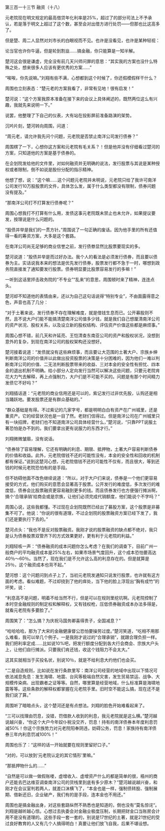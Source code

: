 

第三百一十三节 融资（十八）

元老院现在明文规定的最高借贷年化利率是25%，超过了的部分司法上不予承认，若是落于明文上超过了这个数，甚至会对出借方进行处罚——但那也比这高多了。

但是楚、周二人显然对刘市长的白眼视而不见。也许是没看见，也许是某种轻视：

论当官也许你牛逼，但是轮到割韭……搞金融，你只能算是一知半解。

楚河这会很是谦虚，完全没有前几天兴师问罪的意思：“其实我的方案也没什么特殊之处，想来很多人应该有更优秀的方案……”

“唉唉，你先说嘛。”刘翔有些不满，心想都到这个时候了，你还假模假样干什么？

周围也立刻表态：“楚元老的方案我看了，非常有见地！很有启发！”

楚河说：“这个方案我原本准备在接下来的会议上具体阐述的，既然两位这么有兴趣，我就先来说明一下。”

说罢，他整理了下自己的仪表，大有站在投影屏前准备路演的架势。

沉吟片刻，楚河转向周围，问道：

“周元老，请允许我先问个问题，元老院是否禁止南洋公司发行债券？”

周围楞了一下，心想你这方案和元老院有毛关系？！但是他并没有仔细看过楚河的方案，只知道他的方案是基于债券的。

在企划院发给他的文件里，对如何融资并无明确的说法，发行股票与其说是某种授权或者限制，倒不如说是股份分配的指示精神。

他想了想，说：“这个嘛……这个问题元老院并未明说，元老院只给了我许可南洋公司发行10万股股票的文件，具体怎么发，属于什么类型都没有限制，债券问题没有提及。”

“那南洋公司打不打算发行债券呢？”

周围心想我打不打算有什么用，发债这事元老院既未禁止也未允许，如果提议要发，按理说是什么问题的。

“股债并举是我们的一贯方针。”周围说了一句正确的废话。因为他手里的所有还值得一看的筹资方案，大多是这个套路。

在南洋公司尚无足够的商业信誉之前，发行债劵显然比股票要现实的多。

楚河说道：“股债并举是而过好办法。我个人的看法是必须发行债券，而且要以债券为主。实话说我本来的想法是优先发行债券，股票发行都不急于一时，哪想到政务院直接发了通知要发行股票。债券明显要比股票容易发行的多嘛！”

一听到这话里抨击政务院的“不专业”“乱来”的意思，周围顿时来了精神，连连点头。

楚河却不知道他的表情由来，还以为自己这句话说得“特别专业”，不由面露得意之色，声音也高了几分：

“对于土著来说，发行债券不存在理解难度，就是借钱生息而已。公开募股则不然，且不说大户们能不能搞清楚南洋公司值多少钱，就是我们自己想厘清南洋公司的资产状况、股权关系，以及设立新的股权结构、评估资产价值这些都是麻烦事。”

周围心想不错，前几天和许延亮、王恺清查东南亚公司的资产和股权状况，没想到意外的复杂，到现在南洋公司的股权架构还没想好。

楚河接着说道：“发债就没有这些麻烦事，而且要让大范围的土著大户、宗族乡绅判断南洋公司的价值并以此做出投资股票的决策是十分困难的，因为他们一难以判断南洋公司的价值、二无法判断股票带来的收益、三对本金的安全性有担忧、四本金的退出机制不明确。给小部分人定向发行当然可以解决这些问题，只要元老院肯花大力气去解释，再上点强制力，大户们是不可能不买的。问题是有那个时间精力发债它不好吗？”

刘翔插话道：“元老院的商业信用还是可以的，紫记发行过非优先股，认购还是相当踊跃地。要发股票还是有群众基础的。”

“群众基础是有得。不过紫记的几家字号，都是明明白白有资产在广州城里，还是重资产。它的经营状况也是一目了然。老财们信得过。但是南洋公司在广州城里只有一块招牌，老财们也不知道南洋公司具体经营什么，”楚河说，“只靠PPT说服土著恐怕是办不到的。我们要拿出更有说服力的东西才行。”

刘翔微微皱眉，没有说话。

“债券除了容易理解，它还有明确的利息、期限、抵押物，土著大户容易判断债券的价值和收益。此外，元老院借钱不还的可能性没有，本金的安全性和回收的机制都有保证。”说到这楚河心想，元老院借钱不还的可能性不仅有，而且很大，等到还钱的时候元老院恐怕有的是手段。

但不妨碍他面不改色继续说道：“所以，对于大户们来说，债券是一个他们更容易接受的方式，他们购买的意愿会显著高于股票。公开发行的难度低，多次发行的难度低，债券会比股票融资更容易融到更多的钱。而且债券发行也方便强行摊派啊，搞个‘合理承销’给商会或是宗族，让他们必须完成代销额度，他们能说个不字吗？”

周围心说，这些我都懂。不过现在企划院既然已经出了募股方案，这个股票是非募集不可了。他说：“你说的很有道理，不过企划院的股票融资方案已经下发了，我们还是要执行下去的。”

楚河点头：“我也不是反对股票融资。我刚才说的股票融资的缺点都不绝对，我只是认为债券股票双管齐下的方式效果更好，更有利于元老院的利益。”

刘翔轻咳一声：“债券融资的成本问题你怎么考虑？在我们的调查下，目前广州一般商户的平均融资成本是25%左右，如果市场景气度回升，这个成本恐怕要高达40％～60％。当然了，现在我们是不允许这么高的利息存在的。但是就算是25％，这个融资成本也背不起。”

楚河想：这个问题问到点子上了，当初元老院发通知只说发行股票，也许就有这方面的考虑。看似难题，不过却挠到了他的痒处，当下他的脸上浮现出“胸有成竹”的坏笑，说：

“利息高不是问题，明着不给当然不行，但是可以在规则里挖坑啊。元老院控制了本时空金融规则的制定权和解释权，又有钱权枪，压低债券融资成本办法多得是，就看元老院有多要脸了。”

周围笑了：“怎么搞？为庆祝马国务卿喜得贵子，全国减息？”

“哈哈哈哈，那为了大宋的金融健康督公恐怕要操劳过度。”楚河笑道，“吃相不用那么难看，我可以举几个例子。一是我刚才说过的“合理承销”，就跟合理负担一样。我们把利率定成……比如说10%吧，把发行额度分配到各大行会商会、宗族大户头上，让他们自行摊派。只要我们肯还钱，收这个钱阻力不会太大。”

这其实就相当于买投名状，别说10％，就是不给利息大约他们也会买。

“二是自造规则，比如说在发行条款里写：南洋公司经营的地域中出现以下情况可依法减息免息：发生海啸、地震、台风等极端自然灾害，发生贸易禁运、战争、大规模传染病、出现霸者之证等等。自然，哪里算是经营地域，什么标准算是海啸地震等等。这些条款的解释权都掌握在元老院手里。旧时空不能这么搞，现在还不是我们说了算。”

周围听了暗暗点头，这个楚河还是有点想法。刘翔的脸色开始难看起来了。

“三可以找理由罚息，没错，罚借款人收到的利息，我元老院就是这么横。”楚河越说越兴奋，“你这个大户今年奴仆税没交齐，罚息！持有的南洋债券本年度利息罚减50%！你这个宗族势力对元老院阳奉阴违，妨碍公务，罚息！家族持有南洋债券三年内利息罚减100%！”

周围也乐了：“这样的话一开始就要在规则里留好口子。”

“对的，可以放到‘元老院认定的其它情形’里嘛。”

“那抵押物什么的……”

“自然是可以做一做假账喽，虚增收入、虚增资产什么的都是简单的很，梧州的商户还能去巴达维亚调查南洋公司的货栈里到底有多少原木？”楚河越说越兴奋，和刚才在会议室判若两人，就差口沫横飞了，“本金也是一样，强制债转股、强制展期、借新还旧，企业破产，我们有的是手段，连本金也不用还。”

周围也是搞金融出身，对这些套路纵然不熟悉也是知道的，倒也没有“莫名惊诧“。刘翔是越听越心惊。心想过去执委会对金融业极度压制，长期把财金口当账房会计用不是没有道理的。这些手段一套一套的，别说是17世纪的土著，就是21世纪的受过良好教育的人又有几个人搞得明白！真要让他们放飞自我，后果不堪设想。

